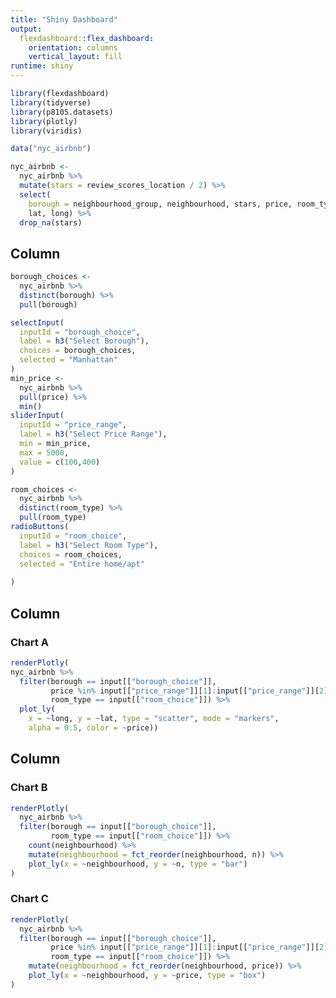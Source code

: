 ```yaml
---
title: "Shiny Dashboard"
output: 
  flexdashboard::flex_dashboard:
    orientation: columns
    vertical_layout: fill
runtime: shiny
---
```


```r
library(flexdashboard)
library(tidyverse)
library(p8105.datasets)
library(plotly)
library(viridis)
```

```r
data("nyc_airbnb")

nyc_airbnb <- 
  nyc_airbnb %>% 
  mutate(stars = review_scores_location / 2) %>%
  select(
    borough = neighbourhood_group, neighbourhood, stars, price, room_type,
    lat, long) %>% 
  drop_na(stars)
```

Column {.sidebar}
-----------------------------------------------------------------------

```r
borough_choices <- 
  nyc_airbnb %>% 
  distinct(borough) %>% 
  pull(borough)

selectInput(
  inputId = "borough_choice", 
  label = h3("Select Borough"), 
  choices = borough_choices, 
  selected = "Manhattan"
)
min_price <- 
  nyc_airbnb %>% 
  pull(price) %>% 
  min()
sliderInput(
  inputId = "price_range", 
  label = h3("Select Price Range"), 
  min = min_price, 
  max = 5000,
  value = c(100,400)
)
```

```r
room_choices <- 
  nyc_airbnb %>% 
  distinct(room_type) %>% 
  pull(room_type)
radioButtons(
  inputId = "room_choice", 
  label = h3("Select Room Type"), 
  choices = room_choices, 
  selected = "Entire home/apt"
  
)
```

Column {data-width=650}
-----------------------------------------------------------------------

### Chart A

```r
renderPlotly(
nyc_airbnb %>% 
  filter(borough == input[["borough_choice"]], 
         price %in% input[["price_range"]][1]:input[["price_range"]][2], 
         room_type == input[["room_choice"]]) %>% 
  plot_ly(
    x = ~long, y = ~lat, type = "scatter", mode = "markers", 
    alpha = 0.5, color = ~price))
```

Column {data-width=350}
-----------------------------------------------------------------------

### Chart B

```r
renderPlotly(
  nyc_airbnb %>% 
  filter(borough == input[["borough_choice"]], 
         room_type == input[["room_choice"]]) %>% 
    count(neighbourhood) %>% 
    mutate(neighbourhood = fct_reorder(neighbourhood, n)) %>% 
    plot_ly(x = ~neighbourhood, y = ~n, type = "bar")
)

```

### Chart C

```r
renderPlotly(
  nyc_airbnb %>% 
  filter(borough == input[["borough_choice"]], 
         price %in% input[["price_range"]][1]:input[["price_range"]][2], 
         room_type == input[["room_choice"]]) %>%
    mutate(neighbourhood = fct_reorder(neighbourhood, price)) %>% 
    plot_ly(x = ~neighbourhood, y = ~price, type = "box")
)
```

